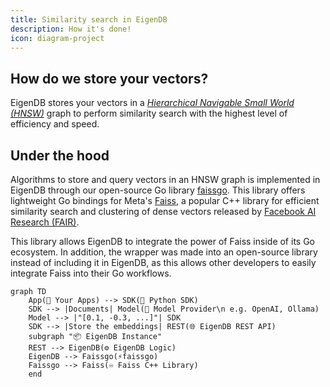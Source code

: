 ```yaml
---
title: Similarity search in EigenDB
description: How it's done!
icon: diagram-project
---
```


## How do we store your vectors?

EigenDB stores your vectors in a [_Hierarchical Navigable Small World (HNSW)_](https://arxiv.org/abs/1603.09320) graph to perform similarity search with the highest level of efficiency and speed.

## Under the hood

Algorithms to store and query vectors in an HNSW graph is implemented in EigenDB through our open-source Go library [faissgo](https://github.com/Eigen-DB/eigen-db/tree/main/libs/faissgo). This library offers lightweight Go bindings for Meta's [Faiss](https://engineering.fb.com/2017/03/29/data-infrastructure/faiss-a-library-for-efficient-similarity-search/), a popular C++ library for efficient similarity search and clustering of dense vectors released by [Facebook AI Research (FAIR)](http://ai.meta.com/research/).

This library allows EigenDB to integrate the power of Faiss inside of its Go ecosystem. In addition, the wrapper was made into an open-source library instead of including it in EigenDB, as this allows other developers to easily integrate Faiss into their Go workflows.

```mermaid
graph TD
    App(🚀 Your Apps) --> SDK(🐍 Python SDK)
    SDK --> |Documents| Model(🧠 Model Provider\n e.g. OpenAI, Ollama)
    Model --> |"[0.1, -0.3, ...]"| SDK
    SDK --> |Store the embeddings| REST(🌐 EigenDB REST API)
    subgraph "📦 EigenDB Instance"
    REST --> EigenDB(⚙️ EigenDB Logic)
    EigenDB --> Faissgo(⚡faissgo)
    Faissgo --> Faiss(♾️ Faiss C++ Library)
    end
```
